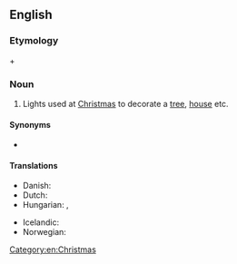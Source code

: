 ==English==

===Etymology===
{{m|en|Christmas}} + {{m|en|light|lights}}

===Noun===
{{en-plural noun|sg=Christmas light}}

# Lights used at [[Christmas]] to decorate a [[tree]], [[house]] etc.

====Synonyms====
* {{l|en|fairy lights}} {{qualifier|UK}}

====Translations====
{{trans-top|Christmas lights}}
* Danish: {{t|da|julelys|n}}
* Dutch: {{t|nl|kerstverlichting|f}}
* Hungarian: {{t|hu|karácsonyfaégő}}, {{t|hu|karácsonyi kivilágítás}}
{{trans-mid}}
* Icelandic: {{t|is|jólaljós|n}}
* Norwegian: {{t|no|julelys|n}}
{{trans-bottom}}

[[Category:en:Christmas]]